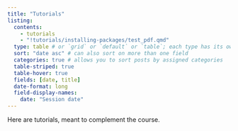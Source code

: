 ```yaml
---
title: "Tutorials"
listing: 
  contents: 
    - tutorials
    - "!tutorials/installing-packages/test_pdf.qmd"
  type: table # or `grid` or `default` or `table`; each type has its own set of yaml options to include
  sort: "date asc" # can also sort on more than one field
  categories: true # allows you to sort posts by assigned categories
  table-striped: true
  table-hover: true
  fields: [date, title]
  date-format: long
  field-display-names:
    date: "Session date"
---
```


Here are tutorials, meant to complement the course.
